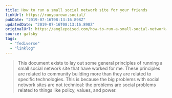 ```yaml
---
title: How to run a small social network site for your friends
linkUrl: https://runyourown.social/
pubDate: "2019-07-16T08:13:16.898Z"
updatedDate: "2019-07-16T08:13:16.898Z"
originalUrl: https://anglepoised.com/how-to-run-a-small-social-network-site-for-your-friends/
source: gatsby
tags:
  - "fediverse"
  - "linklog"
---
```


> This document exists to lay out some general principles of running a small social network site that have worked for me. These principles are related to community building more than they are related to specific technologies. This is because the big problems with social network sites are not technical: the problems are social problems related to things like policy, values, and power.
